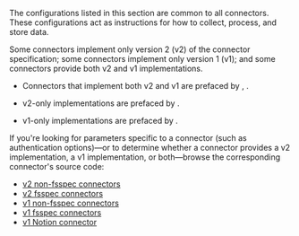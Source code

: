 

The configurations listed in this section are common to all connectors.
These configurations act as instructions for how to collect, process, and store data.

Some connectors implement only version 2 (v2) of the connector specification; some connectors implement only version 1 (v1); and some connectors provide both v2 and v1 implementations.

*   Connectors that implement both v2 and v1 are prefaced by <Icon icon="v"/><Icon icon="2"/>, <Icon icon="v"/><Icon icon="1"/>.

*   v2-only implementations are prefaced by <Icon icon="v"/><Icon icon="2"/>.

*   v1-only implementations are prefaced by <Icon icon="v"/><Icon icon="1"/>.

If you're looking for parameters specific to a connector (such as authentication options)&mdash;or to determine whether a connector provides a v2 implementation, a v1 implementation, or both&mdash;browse the
corresponding connector's source code:

- [v2 non-fsspec connectors](https://github.com/Unstructured-IO/unstructured/tree/main/unstructured/ingest/v2/processes/connectors)
- [v2 fsspec connectors](https://github.com/Unstructured-IO/unstructured/tree/main/unstructured/ingest/v2/processes/connectors/fsspec)
- [v1 non-fsspec connectors](https://github.com/Unstructured-IO/unstructured/tree/main/unstructured/ingest/connector)
- [v1 fsspec connectors](https://github.com/Unstructured-IO/unstructured/tree/main/unstructured/ingest/connector/fsspec)
- [v1 Notion connector](https://github.com/Unstructured-IO/unstructured/tree/main/unstructured/ingest/connector/notion)
